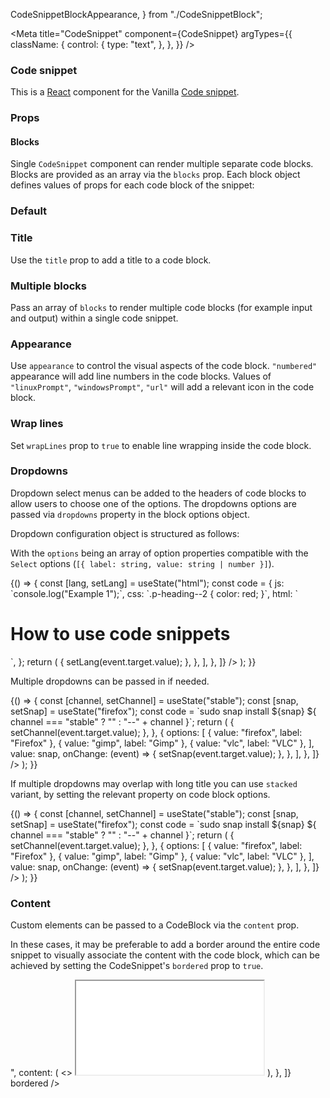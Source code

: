 
  CodeSnippetBlockAppearance,
} from "./CodeSnippetBlock";

<Meta
  title="CodeSnippet"
  component={CodeSnippet}
  argTypes={{
    className: {
      control: {
        type: "text",
      },
    },
  }}
/>

### Code snippet

This is a [React](https://reactjs.org/) component for the Vanilla [Code snippet](https://docs.vanillaframework.io/base/code#code-snippet).

### Props

<ArgsTable of={CodeSnippet} />

#### Blocks

Single `CodeSnippet` component can render multiple separate code blocks. Blocks are provided as an array via the `blocks` prop. Each block object defines values of props for each code block of the snippet:

<ArgsTable of={CodeSnippetBlock} />

### Default

<Canvas>
  <Story name="Default">
    <CodeSnippet
      blocks={[
        { code: "Mode: all Settings: maas_url=http://192.168.122.1:5240/MAAS" },
      ]}
    />
  </Story>
</Canvas>

### Title

Use the `title` prop to add a title to a code block.

<Canvas>
  <Story name="Title">
    <CodeSnippet
      blocks={[
        {
          title: "Output",
          code: "Mode: all Settings: maas_url=http://192.168.122.1:5240/MAAS",
        },
      ]}
    />
  </Story>
</Canvas>

### Multiple blocks

Pass an array of `blocks` to render multiple code blocks (for example input and output) within a single code snippet.

<Canvas>
  <Story name="Multiple blocks">
    <CodeSnippet
      blocks={[
        { title: "JavaScript", code: "console.log('Vanilla');" },
        { title: "Output", code: "Vanilla" },
      ]}
    />
  </Story>
</Canvas>

### Appearance

Use `appearance` to control the visual aspects of the code block. `"numbered"` appearance will add line numbers in the code blocks.
Values of `"linuxPrompt"`, `"windowsPrompt"`, `"url"` will add a relevant icon in the code block.

<Canvas>
  <Story name="Appearance">
    <CodeSnippet
      blocks={[
        {
          title: "Install on Linux",
          appearance: CodeSnippetBlockAppearance.LINUX_PROMPT,
          code: "snap install toto",
        },
        {
          title: "Install on Windows",
          appearance: CodeSnippetBlockAppearance.WINDOWS_PROMPT,
          code: "snap install toto",
        },
        {
          title: "Get from the Store",
          appearance: CodeSnippetBlockAppearance.URL,
          code: "http://snapcraft.io/toto",
        },
      ]}
    />
    <CodeSnippet
      blocks={[
        {
          appearance: CodeSnippetBlockAppearance.NUMBERED,
          code: `#!/bin/bash
set -eu . $CONJURE_UP_SPELLSDIR/sdk/common.sh
if [[ "$JUJU_PROVIDERTYPE" == "lxd" ]]; then
  debug "Running pre-deploy for $CONJURE_UP_SPELL"
  sed "s/##MODEL##/$JUJU_MODEL/" $(scriptPath)/lxd-profile.yaml | lxc profile edit "juju-$JUJU_MODEL" || exposeResult "Failed to set profile" $? "false"
fi
exposeResult "Successful pre-deploy." 0 "true"`,
        },
      ]}
    />
  </Story>
</Canvas>

### Wrap lines

Set `wrapLines` prop to `true` to enable line wrapping inside the code block.

<Canvas>
  <Story name="Wrap lines">
    <CodeSnippet
      blocks={[
        {
          appearance: CodeSnippetBlockAppearance.NUMBERED,
          wrapLines: true,
          code: `#!/bin/bash
set -eu . $CONJURE_UP_SPELLSDIR/sdk/common.sh
if [[ "$JUJU_PROVIDERTYPE" == "lxd" ]]; then
  debug "Running pre-deploy for $CONJURE_UP_SPELL"
  sed "s/##MODEL##/$JUJU_MODEL/" $(scriptPath)/lxd-profile.yaml | lxc profile edit "juju-$JUJU_MODEL" || exposeResult "Failed to set profile" $? "false"
fi
exposeResult "Successful pre-deploy." 0 "true"`,
        },
      ]}
    />
  </Story>
</Canvas>

### Dropdowns

Dropdown select menus can be added to the headers of code blocks to allow users to choose one of the options. The dropdowns options are passed via `dropdowns` property in the block options object.

Dropdown configuration object is structured as follows:

<ArgsTable of={CodeSnippetDropdown} />

With the `options` being an array of option properties compatible with the `Select` options (`[{ label: string, value: string | number }]`).

<Canvas>
  <Story name="Dropdown">
    {() => {
      const [lang, setLang] = useState("html");
      const code = {
        js: `console.log("Example 1");`,
        css: `.p-heading--2 { color: red; }`,
        html: `<h1 class="p-heading--2">How to use code snippets</h1>`,
      };
      return (
        <CodeSnippet
          blocks={[
            {
              code: code[lang],
              dropdowns: [
                {
                  options: [
                    { value: "js", label: "JS" },
                    { value: "css", label: "CSS" },
                    { value: "html", label: "HTML" },
                  ],
                  value: lang,
                  onChange: (event) => {
                    setLang(event.target.value);
                  },
                },
              ],
            },
          ]}
        />
      );
    }}
  </Story>
</Canvas>

Multiple dropdowns can be passed in if needed.

<Canvas>
  <Story name="Dropdowns">
    {() => {
      const [channel, setChannel] = useState("stable");
      const [snap, setSnap] = useState("firefox");
      const code = `sudo snap install ${snap} ${
        channel === "stable" ? "" : "--" + channel
      }`;
      return (
        <CodeSnippet
          blocks={[
            {
              title: "Install snap",
              code: code,
              dropdowns: [
                {
                  options: [
                    { value: "stable", label: "stable" },
                    { value: "candidate", label: "candidate" },
                    { value: "beta", label: "beta" },
                    { value: "edge", label: "edge" },
                  ],
                  value: channel,
                  onChange: (event) => {
                    setChannel(event.target.value);
                  },
                },
                {
                  options: [
                    { value: "firefox", label: "Firefox" },
                    { value: "gimp", label: "Gimp" },
                    { value: "vlc", label: "VLC" },
                  ],
                  value: snap,
                  onChange: (event) => {
                    setSnap(event.target.value);
                  },
                },
              ],
            },
          ]}
        />
      );
    }}
  </Story>
</Canvas>

If multiple dropdowns may overlap with long title you can use `stacked` variant, by setting the relevant property on code block options.

<Canvas>
  <Story name="DropdownsStacked">
    {() => {
      const [channel, setChannel] = useState("stable");
      const [snap, setSnap] = useState("firefox");
      const code = `sudo snap install ${snap} ${
        channel === "stable" ? "" : "--" + channel
      }`;
      return (
        <CodeSnippet
          blocks={[
            {
              title:
                "Install Firefox, Gimp or VLC as a snap from different channels using command line",
              code: code,
              stacked: true,
              dropdowns: [
                {
                  options: [
                    { value: "stable", label: "stable" },
                    { value: "candidate", label: "candidate" },
                    { value: "beta", label: "beta" },
                    { value: "edge", label: "edge" },
                  ],
                  value: channel,
                  onChange: (event) => {
                    setChannel(event.target.value);
                  },
                },
                {
                  options: [
                    { value: "firefox", label: "Firefox" },
                    { value: "gimp", label: "Gimp" },
                    { value: "vlc", label: "VLC" },
                  ],
                  value: snap,
                  onChange: (event) => {
                    setSnap(event.target.value);
                  },
                },
              ],
            },
          ]}
        />
      );
    }}
  </Story>
</Canvas>

### Content

Custom elements can be passed to a CodeBlock via the `content` prop.

In these cases, it may be preferable to add a border around the entire code snippet to visually associate the content with the code block, which can be achieved by setting the CodeSnippet's `bordered` prop to `true`.

<Canvas>
  <Story name="Content">
    <CodeSnippet
      blocks={[
        {
          title: "With embedded iframe",
          code:
            "<iframe src='/iframe.html?id=button--base&viewMode=story'></iframe>",
          content: (
            <>
              <iframe src="/iframe.html?id=button--base&viewMode=story"></iframe>
            </>
          ),
        },
      ]}
      bordered
    />
  </Story>
</Canvas>
